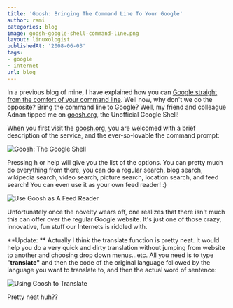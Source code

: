 ```yaml
---
title: 'Goosh: Bringing The Command Line To Your Google'
author: rami
categories: blog
image: goosh-google-shell-command-line.png
layout: linuxologist
publishedAt: '2008-06-03'
tags:
- google
- internet
url: blog
---
```


In a previous blog of mine, I have explained how you can [Google straight from the comfort of your command line](/2008/04/18/google-search-straight-from-the-command-line/). Well now, why don't we do the opposite? Bring the command line to Google? Well, my friend and colleague Adnan tipped me on [goosh.org](http://goosh.org/ "gnoosh.org"), the Unofficial Google Shell!

When you first visit the [goosh.org](http://goosh.org), you are welcomed with a brief description of the service, and the ever-so-lovable the command prompt:

![Goosh: The Google Shell](/assets/images/content/blog/goosh-google-shell-command-line.png)

Pressing h or help will give you the list of the options. You can pretty much do everything from there, you can do a regular search, blog search, wikipedia search, video search, picture search, location search, and feed search! You can even use it as your own feed reader! :)

![Use Goosh as A Feed Reader](/assets/images/content/blog/goosh-google-feed-reader.png)

Unfortunately once the novelty wears off, one realizes that there isn't much this can offer over the regular Google website. It's just one of those crazy, innovative, fun stuff our Internets is riddled with.

**Update: ** Actually I think the translate function is pretty neat. It would help you do a very quick and dirty translation without jumping from website to another and choosing drop down menus...etc. All you need is to type "**translate"** and then the code of the original language followed by the language you want to translate to, and then the actual word of sentence:

![Using Goosh to Translate](/assets/images/content/blog/goosh-translate.jpg)

Pretty neat huh??
